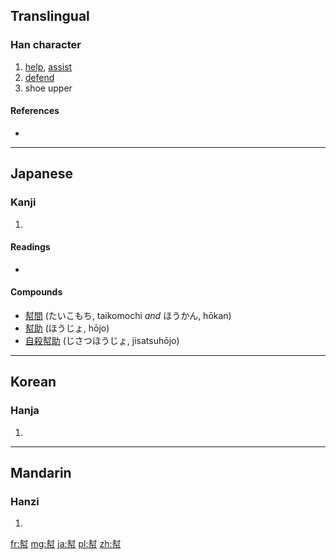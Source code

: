 {{also|帮|幫}}
==Translingual==

===Han character===
{{Han char|rn=50|rad=巾|as=09|sn=12|four=|canj=土戈中月 (GILB), X土戈中月 (XGILB)}}

# [[help]], [[assist]]
# [[defend]]
# shoe upper

====References====
* {{Han ref|kx=0334.250|dkj=08999|dj=0641.270|hdz=10746.070|uh=5E47|ud=24135}}

----

==Japanese==

===Kanji===
{{ja-kanji|grade=|rs=巾09}}

# {{defn|Japanese|sort=巾09}}

====Readings====
* {{ja-readings|on=[[ほう]] (hō)|kun=[[たすける]] (tasukeru)}}

====Compounds====
* [[幇間]] (たいこもち, taikomochi ''and'' ほうかん, hōkan)
* [[幇助]] (ほうじょ, hōjo)
* [[自殺幇助]] (じさつほうじょ, jisatsuhōjo)

----

==Korean==

===Hanja===
{{ko-hanja|hangeul=방|rv=bang|mr=pang}}

# {{defn|Korean|sort=巾09}}

----

==Mandarin==

===Hanzi===
{{cmn-hanzi|pin=[[bāng]] ([[bang1]])|wg=pang<sup>1</sup>}}

# {{defn|Mandarin|sort=巾09}}

[[fr:幇]]
[[mg:幇]]
[[ja:幇]]
[[pl:幇]]
[[zh:幇]]